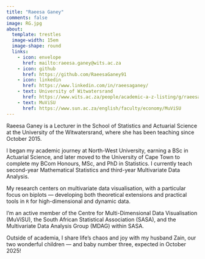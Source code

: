 ```yaml
---
title: "Raeesa Ganey"
comments: false
image: RG.jpg
about:
  template: trestles
  image-width: 15em
  image-shape: round
  links:
    - icon: envelope
      href: mailto:raeesa.ganey@wits.ac.za
    - icon: github
      href: https://github.com/RaeesaGaney91
    - icon: linkedin
      href: https://www.linkedin.com/in/raeesaganey/
    - text: University of Witwatersrand
      href: https://www.wits.ac.za/people/academic-a-z-listing/g/raeesaganeywitsacza/
    - text: MuViSU
      href: https://www.sun.ac.za/english/faculty/economy/MuViSU
---
```


::: {#hero-heading}

Raeesa Ganey is a Lecturer in the School of Statistics and Actuarial Science at the University of the Witwatersrand, where she has been teaching since October 2015.

I began my academic journey at North-West University, earning a BSc in Actuarial Science, and later moved to the University of Cape Town to complete my BCom Honours, MSc, and PhD in Statistics. I currently teach second-year Mathematical Statistics and third-year Multivariate Data Analysis.

My research centers on multivariate data visualisation, with a particular focus on biplots — developing both theoretical extensions and practical tools in `R` for high-dimensional and dynamic data.

I'm an active member of the Centre for Multi-Dimensional Data Visualisation (MuViSU), the South African Statistical Association (SASA), and the Multivariate Data Analysis Group (MDAG) within SASA.

Outside of academia, I share life’s chaos and joy with my husband Zain, our two wonderful children — and baby number three, expected in October 2025!

:::